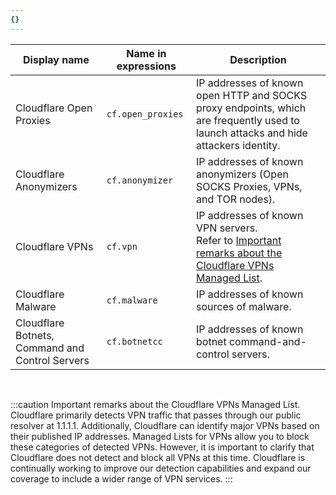 ```yaml
---
{}
---
```


| Display name                                    | Name in expressions | Description                                                                                                                         |
| ----------------------------------------------- | ------------------- | ----------------------------------------------------------------------------------------------------------------------------------- |
| Cloudflare Open Proxies                         | `cf.open_proxies`   | IP addresses of known open HTTP and SOCKS proxy endpoints, which are frequently used to launch attacks and hide attackers identity. |
| Cloudflare Anonymizers                          | `cf.anonymizer`     | IP addresses of known anonymizers (Open SOCKS Proxies, VPNs, and TOR nodes).                                                        |
| Cloudflare VPNs                                 | `cf.vpn`            | IP addresses of known VPN servers.<br/>Refer to [Important remarks about the Cloudflare VPNs Managed List](#vpn-important-remarks). |
| Cloudflare Malware                              | `cf.malware`        | IP addresses of known sources of malware.                                                                                           |
| Cloudflare Botnets, Command and Control Servers | `cf.botnetcc`       | IP addresses of known botnet command-and-control servers.                                                                           |

<br />

:::caution
Important remarks about the Cloudflare VPNs Managed List. Cloudflare primarily detects VPN traffic that passes through our public resolver at 1.1.1.1. Additionally, Cloudflare can identify major VPNs based on their published IP addresses. Managed Lists for VPNs allow you to block these categories of detected VPNs. However, it is important to clarify that Cloudflare does not detect and block all VPNs at this time. Cloudflare is continually working to improve our detection capabilities and expand our coverage to include a wider range of VPN services.
:::
